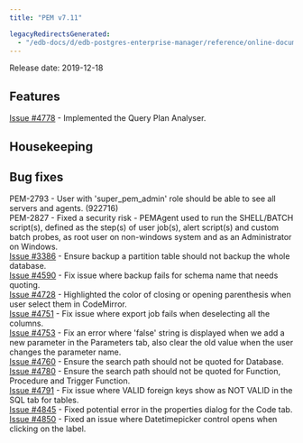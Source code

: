 ```yaml
---
title: "PEM v7.11"

legacyRedirectsGenerated:
  - "/edb-docs/d/edb-postgres-enterprise-manager/reference/online-documentation/8.0/pem_release_notes_7_11.html"
---
```


Release date: 2019-12-18

## Features

[Issue #4778](https://redmine.postgresql.org/issues/4778) - Implemented the Query Plan Analyser.

## Housekeeping

## Bug fixes

PEM-2793 - User with 'super_pem_admin' role should be able to see all servers and agents. (922716)  
PEM-2827 - Fixed a security risk - PEMAgent used to run the SHELL/BATCH script(s), defined as the step(s) of user job(s), alert script(s) and custom batch probes, as root user on non-windows system and as an Administrator on Windows.  
[Issue #3386](https://redmine.postgresql.org/issues/3386) - Ensure backup a partition table should not backup the whole database.  
[Issue #4590](https://redmine.postgresql.org/issues/4590) - Fix issue where backup fails for schema name that needs quoting.  
[Issue #4728](https://redmine.postgresql.org/issues/4728) - Highlighted the color of closing or opening parenthesis when user select them in CodeMirror.  
[Issue #4751](https://redmine.postgresql.org/issues/4751) - Fix issue where export job fails when deselecting all the columns.  
[Issue #4753](https://redmine.postgresql.org/issues/4753) - Fix an error where 'false' string is displayed when we add a new parameter in the Parameters tab, also clear the old value when the user changes the parameter name.  
[Issue #4760](https://redmine.postgresql.org/issues/4760) - Ensure the search path should not be quoted for Database.  
[Issue #4780](https://redmine.postgresql.org/issues/4780) - Ensure the search path should not be quoted for Function, Procedure and Trigger Function.  
[Issue #4791](https://redmine.postgresql.org/issues/4791) - Fix issue where VALID foreign keys show as NOT VALID in the SQL tab for tables.  
[Issue #4845](https://redmine.postgresql.org/issues/4845) - Fixed potential error in the properties dialog for the Code tab.  
[Issue #4850](https://redmine.postgresql.org/issues/4850) - Fixed an issue where Datetimepicker control opens when clicking on the label.
